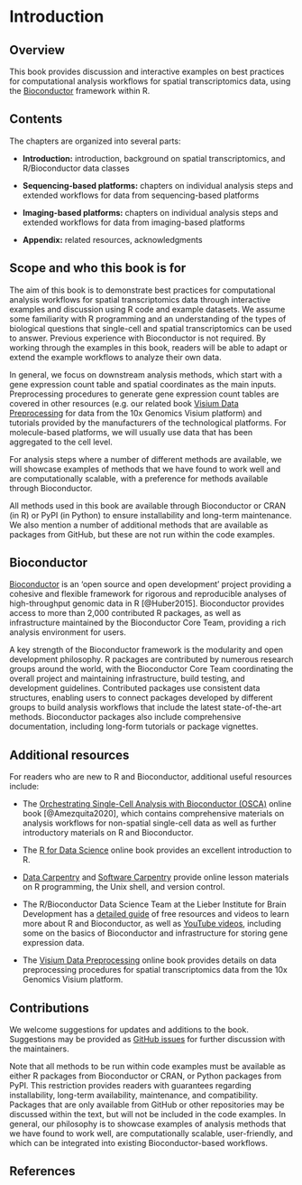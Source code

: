 # Introduction {#sec-introduction}

## Overview

This book provides discussion and interactive examples on best practices for computational analysis workflows for spatial transcriptomics data, using the [Bioconductor](http://bioconductor.org/) framework within R.


## Contents

The chapters are organized into several parts:

- **Introduction:** introduction, background on spatial transcriptomics, and R/Bioconductor data classes

- **Sequencing-based platforms:** chapters on individual analysis steps and extended workflows for data from sequencing-based platforms

- **Imaging-based platforms:** chapters on individual analysis steps and extended workflows for data from imaging-based platforms

- **Appendix:** related resources, acknowledgments


## Scope and who this book is for

The aim of this book is to demonstrate best practices for computational analysis workflows for spatial transcriptomics data through interactive examples and discussion using R code and example datasets. We assume some familiarity with R programming and an understanding of the types of biological questions that single-cell and spatial transcriptomics can be used to answer. Previous experience with Bioconductor is not required. By working through the examples in this book, readers will be able to adapt or extend the example workflows to analyze their own data.

In general, we focus on downstream analysis methods, which start with a gene expression count table and spatial coordinates as the main inputs. Preprocessing procedures to generate gene expression count tables are covered in other resources (e.g. our related book [Visium Data Preprocessing](https://lmweber.org/Visium-data-preprocessing/) for data from the 10x Genomics Visium platform) and tutorials provided by the manufacturers of the technological platforms. For molecule-based platforms, we will usually use data that has been aggregated to the cell level.

For analysis steps where a number of different methods are available, we will showcase examples of methods that we have found to work well and are computationally scalable, with a preference for methods available through Bioconductor.

All methods used in this book are available through Bioconductor or CRAN (in R) or PyPI (in Python) to ensure installability and long-term maintenance. We also mention a number of additional methods that are available as packages from GitHub, but these are not run within the code examples.


## Bioconductor

[Bioconductor](http://bioconductor.org/) is an 'open source and open development' project providing a cohesive and flexible framework for rigorous and reproducible analyses of high-throughput genomic data in R [@Huber2015]. Bioconductor provides access to more than 2,000 contributed R packages, as well as infrastructure maintained by the Bioconductor Core Team, providing a rich analysis environment for users.

A key strength of the Bioconductor framework is the modularity and open development philosophy. R packages are contributed by numerous research groups around the world, with the Bioconductor Core Team coordinating the overall project and maintaining infrastructure, build testing, and development guidelines. Contributed packages use consistent data structures, enabling users to connect packages developed by different groups to build analysis workflows that include the latest state-of-the-art methods. Bioconductor packages also include comprehensive documentation, including long-form tutorials or package vignettes.


## Additional resources

For readers who are new to R and Bioconductor, additional useful resources include:

- The [Orchestrating Single-Cell Analysis with Bioconductor (OSCA)](https://bioconductor.org/books/release/OSCA/) online book [@Amezquita2020], which contains comprehensive materials on analysis workflows for non-spatial single-cell data as well as further introductory materials on R and Bioconductor.

- The [R for Data Science](https://r4ds.had.co.nz/) online book provides an excellent introduction to R.

- [Data Carpentry](https://datacarpentry.org/) and [Software Carpentry](https://software-carpentry.org/) provide online lesson materials on R programming, the Unix shell, and version control.

- The R/Bioconductor Data Science Team at the Lieber Institute for Brain Development has a [detailed guide](https://lcolladotor.github.io/bioc_team_ds/rbioconductor-data-science-bootcamps.html) of free resources and videos to learn more about R and Bioconductor, as well as [YouTube videos](https://www.youtube.com/c/LeonardoColladoTorres/playlists), including some on the basics of Bioconductor and infrastructure for storing gene expression data.

- The [Visium Data Preprocessing](https://lmweber.org/Visium-data-preprocessing/) online book provides details on data preprocessing procedures for spatial transcriptomics data from the 10x Genomics Visium platform.


## Contributions

We welcome suggestions for updates and additions to the book. Suggestions may be provided as [GitHub issues](https://github.com/lmweber/BestPracticesST/issues) for further discussion with the maintainers.

Note that all methods to be run within code examples must be available as either R packages from Bioconductor or CRAN, or Python packages from PyPI. This restriction provides readers with guarantees regarding installability, long-term availability, maintenance, and compatibility. Packages that are only available from GitHub or other repositories may be discussed within the text, but will not be included in the code examples. In general, our philosophy is to showcase examples of analysis methods that we have found to work well, are computationally scalable, user-friendly, and which can be integrated into existing Bioconductor-based workflows.


## References {.unnumbered}
